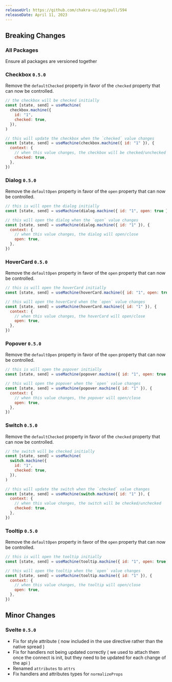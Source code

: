 ```yaml
---
releaseUrl: https://github.com/chakra-ui/zag/pull/594
releaseDate: April 11, 2023
---
```


## Breaking Changes

### All Packages

Ensure all packages are versioned together

### Checkbox `0.5.0`

Remove the `defaultChecked` property in favor of the `checked` property that can now be controlled.

```jsx
// the checkbox will be checked initially
const [state, send] = useMachine(
  checkbox.machine({
    id: "1",
    checked: true,
  }),
)

// this will update the checkbox when the `checked` value changes
const [state, send] = useMachine(checkbox.machine({ id: "1" }), {
  context: {
    // when this value changes, the checkbox will be checked/unchecked
    checked: true,
  },
})
```

### Dialog `0.5.0`

Remove the `defaultOpen` property in favor of the `open` property that can now be controlled.

```jsx
// this is will open the dialog initially
const [state, send] = useMachine(dialog.machine({ id: "1", open: true }))

// this will open the dialog when the `open` value changes
const [state, send] = useMachine(dialog.machine({ id: "1" }), {
  context: {
    // when this value changes, the dialog will open/close
    open: true,
  },
})
```

### HoverCard `0.5.0`

Remove the `defaultOpen` property in favor of the `open` property that can now be controlled.

```jsx
// this is will open the hoverCard initially
const [state, send] = useMachine(hoverCard.machine({ id: "1", open: true }))

// this will open the hoverCard when the `open` value changes
const [state, send] = useMachine(hoverCard.machine({ id: "1" }), {
  context: {
    // when this value changes, the hoverCard will open/close
    open: true,
  },
})
```

### Popover `0.5.0`

Remove the `defaultOpen` property in favor of the `open` property that can now be controlled.

```jsx
// this is will open the popover initially
const [state, send] = useMachine(popover.machine({ id: "1", open: true }))

// this will open the popover when the `open` value changes
const [state, send] = useMachine(popover.machine({ id: "1" }), {
  context: {
    // when this value changes, the popover will open/close
    open: true,
  },
})
```

### Switch `0.5.0`

Remove the `defaultChecked` property in favor of the `checked` property that can now be controlled.

```jsx
// the switch will be checked initially
const [state, send] = useMachine(
  switch.machine({
    id: "1",
    checked: true,
  }),
)

// this will update the switch when the `checked` value changes
const [state, send] = useMachine(switch.machine({ id: "1" }), {
  context: {
    // when this value changes, the switch will be checked/unchecked
    checked: true,
  },
})
```

### Tooltip `0.5.0`

Remove the `defaultOpen` property in favor of the `open` property that can now be controlled.

```jsx
// this is will open the tooltip initially
const [state, send] = useMachine(tooltip.machine({ id: "1", open: true }))

// this will open the tooltip when the `open` value changes
const [state, send] = useMachine(tooltip.machine({ id: "1" }), {
  context: {
    // when this value changes, the tooltip will open/close
    open: true,
  },
})
```

## Minor Changes

### Svelte `0.5.0`

- Fix for style attribute ( now included in the use directive rather than the native spread )
- Fix for handlers not being updated correctly ( we used to attach them once the connect is init, but they need to be
  updated for each change of the api )
- Renamed `attributes` to `attrs`
- Fix handlers and attributes types for `normalizeProps`
